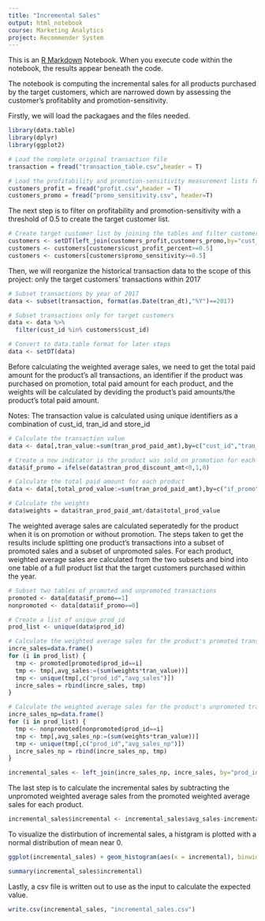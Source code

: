 ---
title: "Incremental Sales"
output: html_notebook
course: Marketing Analytics
project: Recommender System
---

This is an [R Markdown](http://rmarkdown.rstudio.com) Notebook. When you execute code within the notebook, the results appear beneath the code. 

The notebook is computing the incremental sales for all products purchased by the target customers, which are narrowed down by assessing the customer's profitablity and promotion-sensitivity. 

Firstly, we will load the packagaes and the files needed.

```{r}
library(data.table)
library(dplyr)
library(ggplot2)

# Load the complete original transaction file
transaction = fread("transaction_table.csv",header = T)

# Load the profitability and promotion-sensitivity measurement lists for the target customers
customers_profit = fread("profit.csv",header = T)
customers_promo = fread("promo_sensitivity.csv", header=T)
```

The next step is to filter on profitability and promotion-sensitivity with a threshold of 0.5 to create the target customer list.

```{r}
# Create target customer list by joining the tables and filter customers who have >0.5 profitability and promotion-sensitivity
customers <- setDT(left_join(customers_profit,customers_promo,by="cust_id"))
customers <- customers[customers$cust_profit_percent>=0.5]
customers <- customers[customers$promo_sensitivity>=0.5]
```

Then, we will reorganize the historical transaction data to the scope of this project: only the target customers' transactions within 2017

```{r}
# Subset transactions by year of 2017
data <- subset(transaction, format(as.Date(tran_dt),"%Y")==2017)

# Subset transactions only for target customers
data <- data %>%
  filter(cust_id %in% customers$cust_id)

# Convert to data.table format for later steps
data <- setDT(data)
```

Before calculating the weighted average sales, we need to get the total paid amount for the product's all transactions, an identifier if the product was purchased on promotion, total paid amount for each product, and the weights will be calculated by deviding the product's paid amounts/the product's total paid amount.

Notes:
The transaction value is calculated using unique identifiers as a combination of cust_id, tran_id and store_id

```{r}
# Calculate the transaction value
data <- data[,tran_value:=sum(tran_prod_paid_amt),by=c("cust_id","tran_id","store_id")]

# Create a new indicator is the product was sold on promotion for each row/observation
data$if_promo = ifelse(data$tran_prod_discount_amt<0,1,0)

# Calculate the total paid amount for each product
data <- data[,total_prod_value:=sum(tran_prod_paid_amt),by=c("if_promo","prod_id")]

# Calculate the weights
data$weights = data$tran_prod_paid_amt/data$total_prod_value
```

The weighted average sales are calculated seperatedly for the product when it is on promotion or without promotion. The steps taken to get the results include splitting one product's transactions into a subset of promoted sales and a subset of unpromoted sales. For each product, weighted average sales are calculated from the two subsets and bind into one table of a full product list that the target customers purchased within the year.

```{r}
# Subset two tables of promoted and unpromoted transactions
promoted <- data[data$if_promo==1]
nonpromoted <- data[data$if_promo==0]

# Create a list of unique prod_id 
prod_list <- unique(data$prod_id)

# Calculate the weighted average sales for the product's promoted transactions
incre_sales=data.frame()
for (i in prod_list) {
  tmp <- promoted[promoted$prod_id==i]
  tmp <- tmp[,avg_sales:=(sum(weights*tran_value))]
  tmp <- unique(tmp[,c("prod_id","avg_sales")])
  incre_sales = rbind(incre_sales, tmp)
}

# Calculate the weighted average sales for the product's unpromoted transactions
incre_sales_np=data.frame()
for (i in prod_list) {
  tmp <- nonpromoted[nonpromoted$prod_id==i]
  tmp <- tmp[,avg_sales_np:=(sum(weights*tran_value))]
  tmp <- unique(tmp[,c("prod_id","avg_sales_np")])
  incre_sales_np = rbind(incre_sales_np, tmp)
}

incremental_sales <- left_join(incre_sales_np, incre_sales, by="prod_id")
```

The last step is to calculate the incremental sales by subtracting the unpromoted weighted average sales from the promoted weighted average sales for each product.

```{r}
incremental_sales$incremental <- incremental_sales$avg_sales-incremental_sales$avg_sales_np

```

To visualize the distirbution of incremental sales, a histgram is plotted with a normal distribution of mean near 0.

```{r}
ggplot(incremental_sales) + geom_histogram(aes(x = incremental), binwidth = 5)

summary(incremental_sales$incremental)
```

Lastly, a csv file is written out to use as the input to calculate the expected value.

```{r}
write.csv(incremental_sales, "incremental_sales.csv")
```

